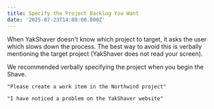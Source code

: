 ```yaml
---
title: Specify the Project Backlog You Want
date: '2025-07-23T14:00:00.000Z'
---
```

When YakShaver doesn't know which project to target, it asks the user which slows down the process. The best way to avoid this is verbally mentioning the target project (YakShaver does not read your screen).

We recommended verbally specifying the project when you begin the Shave.

`"Please create a work item in the Northwind project"`

`"I have noticed a problem on the YakShaver website"`

